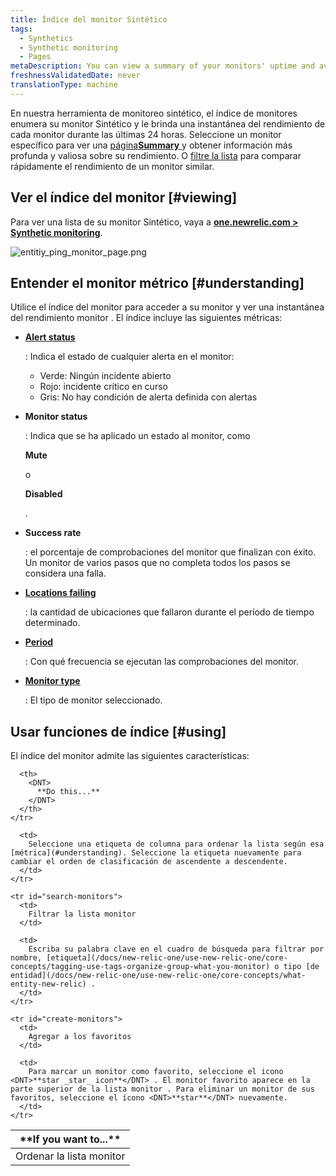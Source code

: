 ```yaml
---
title: Índice del monitor Sintético
tags:
  - Synthetics
  - Synthetic monitoring
  - Pages
metaDescription: You can view a summary of your monitors' uptime and average performance and to access monitor details in New Relic's synthetic monitoring.
freshnessValidatedDate: never
translationType: machine
---
```



En nuestra herramienta de monitoreo sintético, el índice de monitores enumera su monitor Sintético y le brinda una instantánea del rendimiento de cada monitor durante las últimas 24 horas. Seleccione un monitor específico para ver una [página<DNT>**Summary**</DNT> ](/docs/synthetics/new-relic-synthetics/dashboards/synthetics-overview-dashboard-view-monitors-performance)y obtener información más profunda y valiosa sobre su rendimiento. O [filtre la lista](#search-monitors) para comparar rápidamente el rendimiento de un monitor similar.

## Ver el índice del monitor [#viewing]

Para ver una lista de su monitor Sintético, vaya a <DNT>**[one.newrelic.com > Synthetic monitoring](https://one.newrelic.com/synthetics-nerdlets)**</DNT>.

<img
  title="Entitiy monitor list"
  alt="entitiy_ping_monitor_page.png"
  src={syntheticIndexPage}
/>

## Entender el monitor métrico [#understanding]

Utilice el índice del monitor para acceder a su monitor y ver una instantánea del rendimiento monitor . El índice incluye las siguientes métricas:

* <DNT>[**Alert status**](/docs/alerts/new-relic-alerts/configuring-alert-policies/identify-entities-without-alert-policies)</DNT>

  : Indica el estado de cualquier alerta en el monitor:

  * Verde: Ningún incidente abierto
  * Rojo: incidente crítico en curso
  * Gris: No hay condición de alerta definida con alertas

* <DNT>**Monitor status**</DNT>

  : Indica que se ha aplicado un estado al monitor, como

  <DNT>**Mute**</DNT>

  o

  <DNT>**Disabled**</DNT>

  .

* <DNT>**Success rate**</DNT>

  : el porcentaje de comprobaciones del monitor que finalizan con éxito. Un monitor de varios pasos que no completa todos los pasos se considera una falla.

* <DNT>**[Locations failing](/docs/synthetics/new-relic-synthetics/using-monitors/adding-editing-monitors#setting-location)**</DNT>

  : la cantidad de ubicaciones que fallaron durante el período de tiempo determinado.

* <DNT>**[Period](/docs/synthetics/new-relic-synthetics/using-monitors/adding-editing-monitors#setting-frequency)**</DNT>

  : Con qué frecuencia se ejecutan las comprobaciones del monitor.

* <DNT>**[Monitor type](/docs/synthetics/new-relic-synthetics/using-monitors/add-edit-monitors#setting-type)**</DNT>

  : El tipo de monitor seleccionado.

## Usar funciones de índice [#using]

El índice del monitor admite las siguientes características:

<table>
  <thead>
    <tr>
      <th width={200}>
        <DNT>
          **If you want to...**
        </DNT>
      </th>

      <th>
        <DNT>
          **Do this...**
        </DNT>
      </th>
    </tr>
  </thead>

  <tbody>
    <tr id="sort-monitors">
      <td>
        Ordenar la lista monitor
      </td>

      <td>
        Seleccione una etiqueta de columna para ordenar la lista según esa [métrica](#understanding). Seleccione la etiqueta nuevamente para cambiar el orden de clasificación de ascendente a descendente.
      </td>
    </tr>

    <tr id="search-monitors">
      <td>
        Filtrar la lista monitor
      </td>

      <td>
        Escriba su palabra clave en el cuadro de búsqueda para filtrar por nombre, [etiqueta](/docs/new-relic-one/use-new-relic-one/core-concepts/tagging-use-tags-organize-group-what-you-monitor) o tipo [de entidad](/docs/new-relic-one/use-new-relic-one/core-concepts/what-entity-new-relic) .
      </td>
    </tr>

    <tr id="create-monitors">
      <td>
        Agregar a los favoritos
      </td>

      <td>
        Para marcar un monitor como favorito, seleccione el icono <DNT>**star _star_ icon**</DNT> . El monitor favorito aparece en la parte superior de la lista monitor . Para eliminar un monitor de sus favoritos, seleccione el ícono <DNT>**star**</DNT> nuevamente.
      </td>
    </tr>
  </tbody>
</table>